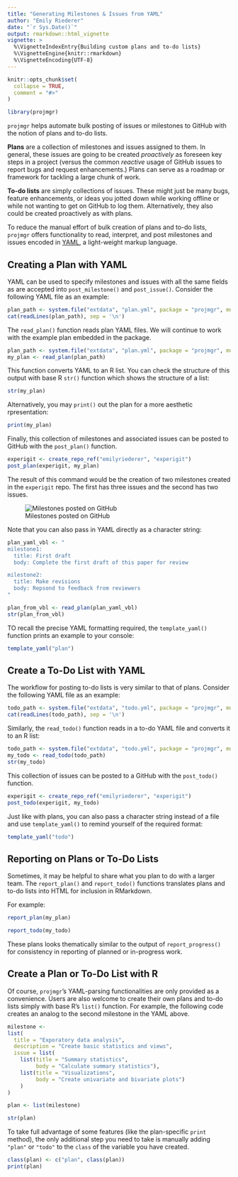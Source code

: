```yaml
---
title: "Generating Milestones & Issues from YAML"
author: "Emily Riederer"
date: "`r Sys.Date()`"
output: rmarkdown::html_vignette
vignette: >
  %\VignetteIndexEntry{Building custom plans and to-do lists}
  %\VignetteEngine{knitr::rmarkdown}
  %\VignetteEncoding{UTF-8}
---
```


```r
knitr::opts_chunk$set(
  collapse = TRUE,
  comment = "#>"
)

library(projmgr)
```

`projmgr` helps automate bulk posting of issues or milestones to GitHub with the notion of plans and to-do lists.

**Plans** are a collection of milestones and issues assigned to them. In general, these issues are going to be created *proactively* as foreseen key steps in a project (versus the common *reactive* usage of GitHub issues to report bugs and request enhancements.) Plans can serve as a roadmap or framework for tackling a large chunk of work.

**To-do lists** are simply collections of issues. These might just be many bugs, feature enhancements, or ideas you jotted down while working offline or while not wanting to get on GitHub to log them. Alternatively, they also could be created proactively as with plans.

To reduce the manual effort of bulk creation of plans and to-do lists, `projmgr` offers functionality to read, interpret, and post milestones and issues encoded in [YAML](http://yaml.org/), a light-weight markup language.

## Creating a Plan with YAML

YAML can be used to specify milestones and issues with all the same fields as are accepted into `post_milestone()` and `post_issue()`. Consider the following YAML file as an example:

```r
plan_path <- system.file("extdata", "plan.yml", package = "projmgr", mustWork = TRUE)
cat(readLines(plan_path), sep = '\n')
```

The `read_plan()` function reads plan YAML files. We will continue to work with the example plan embedded in the package.

```r
plan_path <- system.file("extdata", "plan.yml", package = "projmgr", mustWork = TRUE)
my_plan <- read_plan(plan_path)
```

This function converts YAML to an R list. You can check the structure of this output with base R `str()` function which shows the structure of a list:

```r
str(my_plan)
```

Alternatively, you may `print()` out the plan for a more aesthetic rpresentation:

```r
print(my_plan)
```

Finally, this collection of milestones and associated issues can be posted to GitHub with the `post_plan()` function.

```r
experigit <- create_repo_ref("emilyriederer", "experigit")
post_plan(experigit, my_plan)
```

The result of this command would be the creation of two milestones created in the `experigit` repo. The first has three issues and the second has two issues.

![Milestones posted on GitHub](post_plan.PNG)

Note that you can also pass in YAML directly as a character string:

```r
plan_yaml_vbl <- "
milestone1:
  title: First draft
  body: Complete the first draft of this paper for review

milestone2:
  title: Make revisions
  body: Repsond to feedback from reviewers
"

plan_from_vbl <- read_plan(plan_yaml_vbl)
str(plan_from_vbl)
```

TO recall the precise YAML formatting required, the `template_yaml()` function prints an example to your console:

```r
template_yaml("plan")
```


## Create a To-Do List with YAML

The workflow for posting to-do lists is very similar to that of plans. Consider the following YAML file as an example:

```r
todo_path <- system.file("extdata", "todo.yml", package = "projmgr", mustWork = TRUE)
cat(readLines(todo_path), sep = '\n')
```

Similarly, the `read_todo()` function reads in a to-do YAML file and converts it to an R list:

```r
todo_path <- system.file("extdata", "todo.yml", package = "projmgr", mustWork = TRUE)
my_todo <- read_todo(todo_path)
str(my_todo)
```

This collection of issues can be posted to a GitHub with the `post_todo()` function.

```r
experigit <- create_repo_ref("emilyriederer", "experigit")
post_todo(experigit, my_todo)
```

Just like with plans, you can also pass a character string instead of a file and use `template_yaml()` to remind yourself of the required format: 

```r
template_yaml("todo")
```

## Reporting on Plans or To-Do Lists

Sometimes, it may be helpful to share what you plan to do with a larger team. The `report_plan()` and `report_todo()` functions translates plans and to-do lists into HTML for inclusion in RMarkdown.

For example:

```r
report_plan(my_plan)
```


```r
report_todo(my_todo)
```

These plans looks thematically similar to the output of `report_progress()` for consistency in reporting of planned or in-progress work.

## Create a Plan or To-Do List with R

Of course, `projmgr`'s YAML-parsing functionalities are only provided as a convenience. Users are also welcome to create their own plans and to-do lists simply with base R's `list()` function. For example, the following code creates an analog to the second milestone in the YAML above.

```r
milestone <-
list(
  title = "Exporatory data analysis",
  description = "Create basic statistics and views",
  issue = list(
    list(title = "Summary statistics",
         body = "Calculate summary statistics"),
    list(title = "Visualizations",
         body = "Create univariate and bivariate plots")
    )
)

plan <- list(milestone)

str(plan)
```

To take full advantage of some features (like the plan-specific `print` method), the only additional step you need to take is manually adding `"plan"` or `"todo"` to the `class` of the variable you have created.

```r
class(plan) <- c("plan", class(plan))
print(plan)
```



